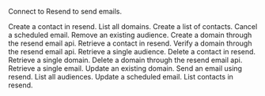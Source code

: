 Connect to Resend to send emails.

<Accordion title="Create Contact">
Create a contact in resend.
</Accordion>

<Accordion title="List Domains">
List all domains.
</Accordion>

<Accordion title="Create Audience">
Create a list of contacts.
</Accordion>

<Accordion title="Cancel Email">
Cancel a scheduled email.
</Accordion>

<Accordion title="Delete Audience">
Remove an existing audience.
</Accordion>

<Accordion title="Create Domain">
Create a domain through the resend email api.
</Accordion>

<Accordion title="Retrieve Contact">
Retrieve a contact in resend.
</Accordion>

<Accordion title="Verify Domain">
Verify a domain through the resend email api.
</Accordion>

<Accordion title="Retrieve Audience">
Retrieve a single audience.
</Accordion>

<Accordion title="Delete Contact">
Delete a contact in resend.
</Accordion>

<Accordion title="Retrieve Domain">
Retrieve a single domain.
</Accordion>

<Accordion title="Delete Domain">
Delete a domain through the resend email api.
</Accordion>

<Accordion title="Retrieve Email">
Retrieve a single email.
</Accordion>

<Accordion title="Update Domain">
Update an existing domain.
</Accordion>

<Accordion title="Send Email">
Send an email using resend.
</Accordion>

<Accordion title="List Audiences">
List all audiences.
</Accordion>

<Accordion title="Update Email">
Update a scheduled email.
</Accordion>

<Accordion title="List Contacts">
List contacts in resend.
</Accordion>

